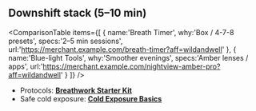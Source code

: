 <Disclosure />

## Downshift stack (5–10 min)

<ComparisonTable
  items={[
    { name:'Breath Timer', why:'Box / 4-7-8 presets', specs:'2–5 min sessions', url:'https://merchant.example.com/breath-timer?aff=wildandwell' },
    { name:'Blue-light Tools', why:'Smoother evenings', specs:'Amber lenses / apps', url:'https://merchant.example.com/nightview-amber-pro?aff=wildandwell' }
  ]}
/>

- Protocols: **[Breathwork Starter Kit](/guides/breathwork-starter-kit)**
- Safe cold exposure: **[Cold Exposure Basics](/guides/cold-exposure-basics)**
